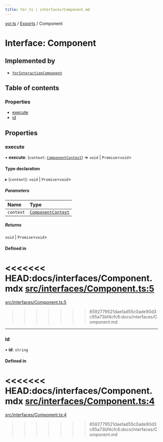 ```yaml
---
title: Yor.ts | interfaces/Component.md
---
```

[yor.ts](../README.md) / [Exports](../modules.md) / Component

# Interface: Component

## Implemented by

- [`YorInteractionComponent`](../classes/YorInteractionComponent.md)

## Table of contents

### Properties

- [execute](Component.md#execute)
- [id](Component.md#id)

## Properties

### execute

• **execute**: (`context`: [`ComponentContext`](../classes/ComponentContext.md)) => `void` \| `Promise`\<`void`\>

#### Type declaration

▸ (`context`): `void` \| `Promise`\<`void`\>

##### Parameters

| Name | Type |
| :------ | :------ |
| `context` | [`ComponentContext`](../classes/ComponentContext.md) |

##### Returns

`void` \| `Promise`\<`void`\>

#### Defined in

<<<<<<< HEAD:docs/interfaces/Component.mdx
[src/interfaces/Component.ts:5](https://github.com/OreOreki/interactions.ts/blob/dd9125a/src/interfaces/Component.ts#L5)
=======
[src/interfaces/Component.ts:5](https://github.com/OreOreki/yor.ts/blob/dd9125a/src/interfaces/Component.ts#L5)
>>>>>>> 6592779521dae1ad55c0ade90d3c95a73bf4cfc6:docs/interfaces/Component.md

___

### id

• **id**: `string`

#### Defined in

<<<<<<< HEAD:docs/interfaces/Component.mdx
[src/interfaces/Component.ts:4](https://github.com/OreOreki/interactions.ts/blob/dd9125a/src/interfaces/Component.ts#L4)
=======
[src/interfaces/Component.ts:4](https://github.com/OreOreki/yor.ts/blob/dd9125a/src/interfaces/Component.ts#L4)
>>>>>>> 6592779521dae1ad55c0ade90d3c95a73bf4cfc6:docs/interfaces/Component.md
